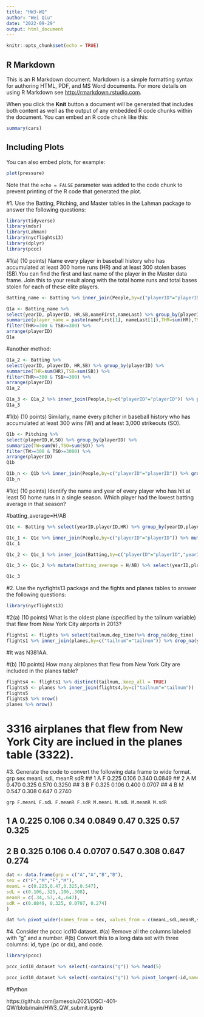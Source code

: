 ```yaml
---
title: "HW3-WQ"
author: "Wei Qiu"
date: "2022-09-29"
output: html_document
---
```


```r
knitr::opts_chunk$set(echo = TRUE)
```

## R Markdown

This is an R Markdown document. Markdown is a simple formatting syntax for authoring HTML, PDF, and MS Word documents. For more details on using R Markdown see <http://rmarkdown.rstudio.com>.

When you click the **Knit** button a document will be generated that includes both content as well as the output of any embedded R code chunks within the document. You can embed an R code chunk like this:

```r
summary(cars)
```

## Including Plots

You can also embed plots, for example:

```r
plot(pressure)
```

Note that the `echo = FALSE` parameter was added to the code chunk to prevent printing of the R code that generated the plot.

#1. Use the Batting, Pitching, and Master tables in the Lahman package to answer the following questions:


```r
library(tidyverse)
library(mdsr)
library(Lahman)
library(nycflights13)
library(dplyr)
library(pccc)
```


#1(a) (10 points) Name every player in baseball history who has accumulated at least 300 home runs (HR) and at least 300 stolen bases (SB).You can find the first and last name of the player in the Master data frame. Join this to your result along with the total home runs and total bases stolen for each of these elite players.


```r
Batting_name <- Batting %>% inner_join(People,by=c("playerID"="playerID"))

Q1a <- Batting_name %>% 
select(yearID, playerID, HR,SB,nameFirst,nameLast) %>% group_by(playerID) %>% 
summarize(player_name = paste(nameFirst[1], nameLast[1]),THR=sum(HR),TSB=sum(SB)) %>% 
filter(THR>=300 & TSB>=300) %>% 
arrange(playerID)
Q1a
```
#another method:
```r
Q1a_2 <- Batting %>% 
select(yearID, playerID, HR,SB) %>% group_by(playerID) %>% 
summarize(THR=sum(HR),TSB=sum(SB)) %>% 
filter(THR>=300 & TSB>=300) %>% 
arrange(playerID)
Q1a_2

Q1a_3 <- Q1a_2 %>% inner_join(People,by=c("playerID"="playerID")) %>% group_by(playerID) %>% summarize(player_name = paste(nameFirst, nameLast),THR,TSB)
Q1a_3
```

#1(b) (10 points) Similarly, name every pitcher in baseball history who has accumulated at least 300 wins (W) and at least 3,000 strikeouts (SO).

```r

Q1b <- Pitching %>% 
select(playerID,W,SO) %>% group_by(playerID) %>% 
summarize(TW=sum(W),TSO=sum(SO)) %>% 
filter(TW>=300 & TSO>=3000) %>% 
arrange(playerID)
Q1b

Q1b_n <- Q1b %>% inner_join(People,by=c("playerID"="playerID")) %>% group_by(playerID) %>% summarise(player_name=paste(nameFirst,nameLast),TW,TSO)
Q1b_n

```


#1(c) (10 points) Identify the name and year of every player who has hit at least 50 home runs in a single season. Which player had the lowest batting average in that season?


#batting_average=H/AB
```r
Q1c <- Batting %>% select(yearID,playerID,HR) %>% group_by(yearID,playerID) %>% summarize (THR=sum(HR)) %>% filter(THR>=50)

Q1c_1 <- Q1c %>% inner_join(People,by=c("playerID"="playerID")) %>% mutate(player_name=paste(nameFirst,nameLast))%>% select(yearID,playerID,player_name,THR) %>% arrange(desc(THR))
Q1c_1

```

```r
Q1c_2 <- Q1c_1 %>% inner_join(Batting,by=c("playerID"="playerID","yearID"="yearID"))

Q1c_3 <- Q1c_2 %>% mutate(batting_average = H/AB) %>% select(yearID,playerID,player_name,batting_average) %>% arrange(batting_average)

Q1c_3
```


#2. Use the nycfights13 package and the fights and planes tables to answer the following questions:

```r
library(nycflights13)
```

#2(a) (10 points) What is the oldest plane (specified by the tailnum variable) that flew from New York City airports in 2013?

```r
flights1 <- flights %>% select(tailnum,dep_time)%>% drop_na(dep_time)
flights1 %>% inner_join(planes,by=c("tailnum"="tailnum")) %>% drop_na(year) %>% arrange(year) %>% head(5)
```
#It was N381AA.

#(b) (10 points) How many airplanes that flew from New York City are included in the planes table?

```r
flights4 <- flights1 %>% distinct(tailnum,.keep_all = TRUE) 
flights5 <- planes %>% inner_join(flights4,by=c("tailnum"="tailnum"))
flights5
flights5 %>% nrow()
planes %>% nrow()
```

# 3316 airplanes that flew from New York City are inclued in the planes table (3322). 


#3. Generate the code to convert the following data frame to wide format.
  grp sex meanL sdL meanR sdR
## 1 A F 0.225 0.106 0.340 0.0849
## 2 A M 0.470 0.325 0.570 0.3250
## 3 B F 0.325 0.106 0.400 0.0707
## 4 B M 0.547 0.308 0.647 0.2740

    grp F.meanL F.sdL F.meanR F.sdR M.meanL M.sdL M.meanR M.sdR
## <chr> <dbl> <dbl> <dbl> <dbl> <dbl> <dbl> <dbl> <dbl>
## 1 A   0.225 0.106 0.34 0.0849 0.47 0.325 0.57 0.325
## 2 B   0.325 0.106 0.4 0.0707 0.547 0.308 0.647 0.274

```r
dat <- data.frame(grp = c("A","A","B","B"),
sex = c("F","M","F","M"),
meanL = c(0.225,0.47,0.325,0.547),
sdL = c(0.106,.325,.106,.308),
meanR = c(.34,.57,.4,.647),
sdR = c(0.0849, 0.325, 0.0707, 0.274)
)
```

```r
dat %>% pivot_wider(names_from = sex, values_from = c(meanL,sdL,meanR,sdR)) %>% select(,c(1,2,4,6,8,3,5,7,9))
```
#4. Consider the pccc icd10 dataset.
#(a) Remove all the columns labeled with "g" and a number.
#(b) Convert this to a long data set with three columns: id, type (pc or dx), and code.


```r
library(pccc)
```

```r
pccc_icd10_dataset %>% select(-contains("g")) %>% head(5) 
```

```r
pccc_icd10_dataset %>% select(-contains("g")) %>% pivot_longer(-id,names_to = "id_type",values_to = "code")%>% head(5) 
```
#Python 

https://github.com/jamesqiu2021/DSCI-401-QW/blob/main/HW3_QW_submit.ipynb
